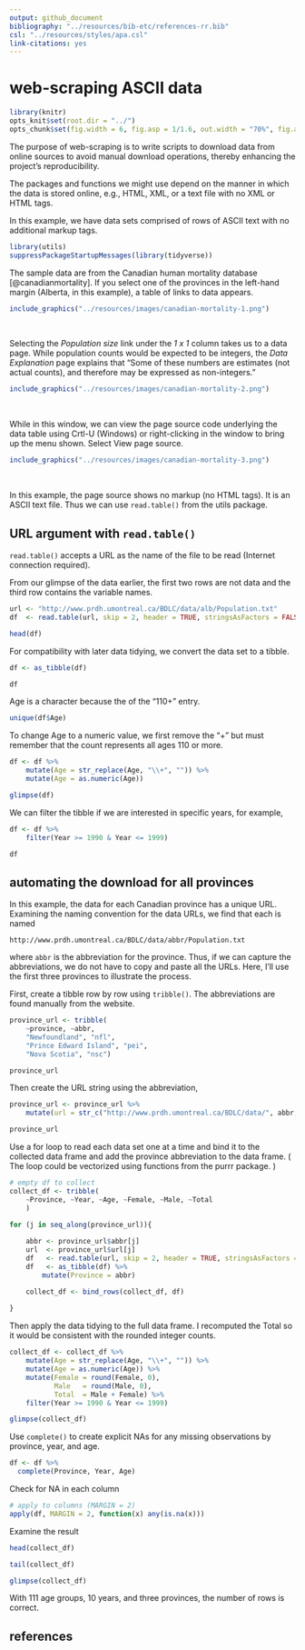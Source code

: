```yaml
---
output: github_document
bibliography: "../resources/bib-etc/references-rr.bib"
csl: "../resources/styles/apa.csl"
link-citations: yes
--- 
```


# web-scraping ASCII data 

```r
library(knitr)
opts_knit$set(root.dir = "../")
opts_chunk$set(fig.width = 6, fig.asp = 1/1.6, out.width = "70%", fig.align = "center", collapse = TRUE)
```

The purpose of web-scraping is to write scripts to download data from online sources to avoid manual download operations, thereby enhancing the project's reproducibility. 

The packages and functions we might  use depend on the manner in which the data is stored online, e.g., HTML, XML, or a text file with no XML or HTML tags. 

In this example, we have data sets comprised of rows of ASCII text with no additional markup tags. 

```r
library(utils)
suppressPackageStartupMessages(library(tidyverse))
```

The sample data are from the Canadian human mortality database [@canadianmortality]. If you select one of the provinces in the left-hand margin (Alberta, in this example), a table of links to data appears. 

```r
include_graphics("../resources/images/canadian-mortality-1.png")
```

<br>

Selecting the *Population size* link under the *1 x 1* column takes us to a data page. While population counts would be expected to be integers, the  *Data Explanation* page explains that "Some of these numbers are estimates (not actual counts), and therefore may be expressed as non-integers."

```r
include_graphics("../resources/images/canadian-mortality-2.png")
```

<br>

While in this window, we can view the page source code underlying the data table using Crtl-U (Windows) or right-clicking in the window to bring up the menu shown. Select View page source.

```r
include_graphics("../resources/images/canadian-mortality-3.png")
```

<br>

In this example, the page source shows no markup (no HTML tags). It is an  ASCII text file. Thus we can use `read.table()` from the utils package. 






## URL argument with `read.table()`

`read.table()` accepts a URL as the name of the file to be read (Internet connection required). 

From our glimpse of the data earlier, the first two rows are not data and the third row contains the variable names.

```r
url <- "http://www.prdh.umontreal.ca/BDLC/data/alb/Population.txt"
df  <- read.table(url, skip = 2, header = TRUE, stringsAsFactors = FALSE)

head(df)
```

For compatibility with later data tidying, we convert the data set to a tibble. 

```r
df <- as_tibble(df)

df
```

Age is a character because the of the "110+" entry. 

```r
unique(df$Age)
```

To change Age to a numeric value, we first remove the "+" but must remember that the count represents all ages 110 or more. 

```r
df <- df %>% 
	mutate(Age = str_replace(Age, "\\+", "")) %>% 
	mutate(Age = as.numeric(Age))

glimpse(df)
```

We can filter the tibble if we are interested in specific years, for example, 

```r
df <- df %>% 
	filter(Year >= 1990 & Year <= 1999)

df
```







## automating the download for all provinces

In this example, the data for each Canadian province has a unique URL. Examining the naming convention for the data URLs, we find that each is named 

    http://www.prdh.umontreal.ca/BDLC/data/abbr/Population.txt

where `abbr` is the abbreviation for the province. Thus, if we can capture the abbreviations, we do not have to copy and paste all the URLs. Here, I'll use the first three provinces to illustrate the process. 

First, create a tibble row by row using `tribble()`. The abbreviations are found manually from the website. 

```r
province_url <- tribble(
	~province, ~abbr, 
	"Newfoundland", "nfl", 
	"Prince Edward Island", "pei", 
	"Nova Scotia", "nsc")

province_url
```


Then create the URL string using the abbreviation, 

```r
province_url <- province_url %>% 
	mutate(url = str_c("http://www.prdh.umontreal.ca/BDLC/data/", abbr, "/Population.txt"))

province_url
```

Use a for loop to read each data set one at a time and bind it to the collected data frame and add the province abbreviation to the data frame. (
The loop could be vectorized using functions from the purrr package. 
)

```r
# empty df to collect 
collect_df <- tribble(
	~Province, ~Year, ~Age, ~Female, ~Male, ~Total
	) 

for (j in seq_along(province_url)){
	
	abbr <- province_url$abbr[j]
	url  <- province_url$url[j]
	df   <- read.table(url, skip = 2, header = TRUE, stringsAsFactors = FALSE)
	df   <- as_tibble(df) %>% 
		mutate(Province = abbr)

	collect_df <- bind_rows(collect_df, df)
	
}
```

Then apply the data tidying to the full data frame. I recomputed the Total so it would be consistent with the rounded integer counts. 

```r
collect_df <- collect_df %>% 
  	mutate(Age = str_replace(Age, "\\+", "")) %>% 
  	mutate(Age = as.numeric(Age)) %>% 
  	mutate(Female = round(Female, 0), 
           Male   = round(Male, 0), 
           Total  = Male + Female) %>% 
  	filter(Year >= 1990 & Year <= 1999) 

glimpse(collect_df)
```


Use `complete()` to create explicit NAs for any missing observations by province, year, and age. 

```r
df <- df %>% 
  complete(Province, Year, Age)
```

Check for NA in each column 

```r
# apply to columns (MARGIN = 2)
apply(df, MARGIN = 2, function(x) any(is.na(x)))
```

Examine the result

```r
head(collect_df)

tail(collect_df)

glimpse(collect_df)
```

With 111 age groups, 10 years, and three provinces, the number of rows is correct. 


## references


